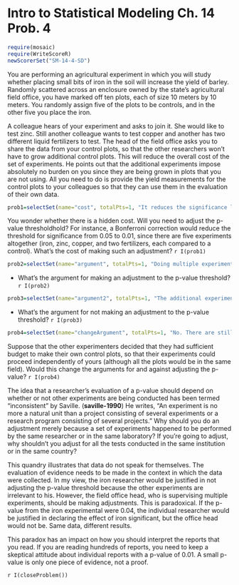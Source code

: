 Intro to Statistical Modeling Ch. 14 Prob. 4
========================================================
```r
require(mosaic)
require(WriteScoreR)
newScorerSet("SM-14-4-SD")
```
You are performing an agricultural experiment in which you will study whether placing small bits of iron in the soil will increase the yield of barley.  Randomly scattered across an enclosure owned by the state's agricultural field office, you have marked off ten plots, each of size 10 meters by 10 meters.  You randomly assign five of the plots to be controls, and in the other five you place the iron.

A colleague hears of your experiment and asks to join it.  She would like to test zinc.  Still another colleague wants to test copper and another has two different liquid fertilizers to test. The head of the field office asks you to share the data from your control plots, so that the other researchers won't have to grow additional control plots. This will reduce the overall cost of the set of experiments. He points out that the additional experiments impose absolutely no burden on you since they are being grown in plots that you are not using.  All you need to do is provide the yield measurements for the control plots to your colleagues so that they can use them in the evaluation of their own data.

```r
prob1=selectSet(name="cost", totalPts=1, "It reduces the significance level of your experiment."=FALSE, "It reduces the power of your experiment."=TRUE, "It invalidates the comparison to the control."=FALSE, "None of the above."=FALSE)
```
You wonder whether there is a hidden cost.  Will you need to adjust the p-value thresholdhold?  For instance, a Bonferroni correction would reduce the threshold for significance from 0.05 to 0.01, since there are five experiments altogether (iron, zinc, copper, and two fertilizers, each compared to a control).  What's the cost of making such an adjustment? `r I(prob1)`

```r
prob2=selectSet(name="argument", totalPts=1, "Doing multiple experiments increases the probability of a Type I error."=TRUE, "Doing multiple experiments increase the probability of a Type II error."=FALSE, "Doing multiple experiments introduces interaction terms."=FALSE, "The other experiments increase the power of your experiment."=FALSE)
```
* What's the argument for making an adjustment to the p-value threshold? `r I(prob2)`

```r
prob3=selectSet(name="argument2", totalPts=1, "The additional experiments (zinc, copper, fertilizers) have nothing to do with my iron experiment, so I can reasonably ignore them."=TRUE, "You don't think the other experiments will be successful."=FALSE, "A p-value of 0.05 is always appropriate."=FALSE)
```
* What's the argument for not making an adjustment to the p-value threshold? `r I(prob3)`


```r
prob4=selectSet(name="changeArgument", totalPts=1, "No. There are still multiple tests being done, even if the data sets don't overlap."=TRUE, "Yes. Now the tests aren't sharing any data."=FALSE)
```
Suppose that the other experimenters decided that they had sufficient budget to make their own control plots, so that their experiments could proceed independently of yours (although all the plots would be in the same field).  Would this change the arguments for and against adjusting the p-value? `r I(prob4)`


The idea that a researcher's evaluation of a p-value should depend on whether or not other experiments are being conducted has been termed "inconsistent" by Saville. (**saville-1990**) He writes, "An experiment is no more a natural unit than a project consisting of several experiments or a research program consisting of several projects."  Why should you do an adjustment merely because a set of experiments happened to be performed by the same researcher or in the same laboratory?  If you're going to adjust, why shouldn't you adjust for all the tests conducted in the same institution or in the same country?

This quandry illustrates that data do not speak for themselves.  The evaluation of evidence needs to be made in the context in which the data were collected.  In my view, the iron researcher would be justified in not adjusting the p-value threshold because the other experiments are irrelevant to his.  However, the field office head, who is supervising multiple experiments, should be making adjustments. This is paradoxical.  If the p-value from the iron experimental were 0.04, the individual researcher would be justified in declaring the effect of iron significant, but the office head would not be.  Same data, different results.

This paradox has an impact on how you should interpret the reports that you read.  If you are reading hundreds of reports, you need to keep a skeptical attitude about individual reports with a p-value of 0.01.  A small p-value is only one piece of evidence, not a proof.  

`r I(closeProblem())`